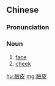 {{also|脸皮}}
==Chinese==
{{zh-forms|s=脸皮}}

===Pronunciation===
{{zh-pron
|m=liǎnpí
|cat=n
}}

===Noun===
{{zh-noun}}

# [[face]]
# [[cheek]]

[[hu:臉皮]]
[[mg:臉皮]]